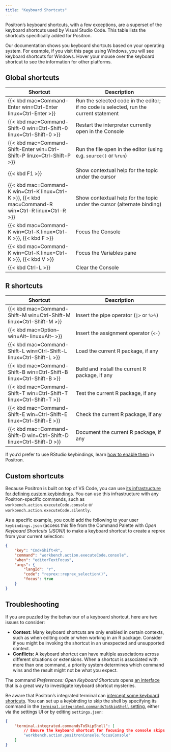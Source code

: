 ```yaml
---
title: "Keyboard Shortcuts"
---
```


Positron's keyboard shortcuts, with a few exceptions, are a superset of the keyboard shortcuts used by Visual Studio Code. This table lists the shortcuts specifically added for Positron.

::: {.callout-note}
Our documentation shows you keyboard shortcuts based on your operating system. For example, if you visit this page using Windows, you will see keyboard shortcuts for Windows. Hover your mouse over the keyboard shortcut to see the information for other platforms.
:::

## Global shortcuts

| Shortcut | Description |
| -------- | ----------- |
| {{< kbd mac=Command-Enter win=Ctrl-Enter linux=Ctrl-Enter >}}| Run the selected code in the editor; if no code is selected, run the current statement | 
| {{< kbd mac=Command-Shift-0 win=Ctrl-Shift-0 linux=Ctrl-Shift-0 >}} | Restart the interpreter currently open in the Console | 
| {{< kbd mac=Command-Shift-Enter win=Ctrl-Shift-P linux=Ctrl-Shift-P >}} | Run the file open in the editor (using e.g. `source()` or `%run`) | 
| {{< kbd F1 >}} | Show contextual help for the topic under the cursor |
| {{< kbd mac=Command-K win=Ctrl-K linux=Ctrl-K >}}, {{< kbd mac=Command-R win=Ctrl-R linux=Ctrl-R >}} | Show contextual help for the topic under the cursor (alternate binding) |
| {{< kbd mac=Command-K win=Ctrl-K linux=Ctrl-K >}}, {{< kbd F >}} | Focus the Console |
| {{< kbd mac=Command-K win=Ctrl-K linux=Ctrl-K >}}, {{< kbd V >}} | Focus the Variables pane |
| {{< kbd Ctrl-L >}} | Clear the Console |

## R shortcuts

| Shortcut | Description |
| -------- | ----------- |
| {{< kbd mac=Command-Shift-M win=Ctrl-Shift-M linux=Ctrl-Shift-M >}} | Insert the pipe operator (<code>&#124;></code> or `%>%`) | 
| {{< kbd mac=Option-- win=Alt-- linux=Alt-- >}} | Insert the assignment operator (`<-`) |
| {{< kbd mac=Command-Shift-L win=Ctrl-Shift-L linux=Ctrl-Shift-L >}} | Load the current R package, if any | 
| {{< kbd mac=Command-Shift-B win=Ctrl-Shift-B linux=Ctrl-Shift-B >}} | Build and install the current R package, if any | 
| {{< kbd mac=Command-Shift-T win=Ctrl-Shift-T linux=Ctrl-Shift-T >}} | Test the current R package, if any | 
| {{< kbd mac=Command-Shift-E win=Ctrl-Shift-E linux=Ctrl-Shift-E >}} | Check the current R package, if any | 
| {{< kbd mac=Command-Shift-D win=Ctrl-Shift-D linux=Ctrl-Shift-D >}} | Document the current R package, if any | 

:::{.callout-note}
If you'd prefer to use RStudio keybindings, learn [how to enable them](migrate-rstudio-keybindings.qmd) in Positron.
:::

## Custom shortcuts

Because Positron is built on top of VS Code, you can use [its infrastructure for defining custom keybindings](https://code.visualstudio.com/docs/getstarted/keybindings). You can use this infrastructure with any Positron-specific commands, such as `workbench.action.executeCode.console` or `workbench.action.executeCode.silently`.

As a specific example, you could add the following to your user `keybindings.json` (access this file from the Command Palette with *Open Keyboard Shortcuts (JSON)*) to make a keyboard shortcut to create a reprex from your current selection:

```json
{
    "key": "Cmd+Shift+R",
    "command": "workbench.action.executeCode.console",
    "when": "editorTextFocus",
    "args": {
        "langId": "r",
        "code": "reprex::reprex_selection()",
        "focus": true
    }
}
```

## Troubleshooting

If you are puzzled by the behaviour of a keyboard shortcut, here are two issues to consider:

* **Context:** Many keyboard shortcuts are only enabled in certain contexts, such as when editing code or when working in an R package. Consider if you might be invoking the shortcut in an unexpected and unsupported context.
* **Conflicts:** A keyboard shortcut can have multiple associations across different situations or extensions. When a shortcut is associated with more than one command, a priority system determines which command wins and the result might not be what you expect.

The command _Preferences: Open Keyboard Shortcuts_ opens [an interface](https://code.visualstudio.com/docs/configure/keybindings) that is a great way to investigate keyboard shortcut mysteries.

Be aware that Positron's integrated terminal can [intercept some keyboard shortcuts](https://code.visualstudio.com/docs/terminal/advanced#_keyboard-shortcuts-and-the-shell). You can set up a keybinding to skip the shell by specifying its command in the [`terminal.integrated.commandsToSkipShell` setting](positron://settings/terminal.integrated.commandsToSkipShell), either via the settings UI or by editing `settings.json`:

```json
{
    "terminal.integrated.commandsToSkipShell": [
        // Ensure the keyboard shortcut for focusing the console skips the shell
        "workbench.action.positronConsole.focusConsole"
    ]
}
```
